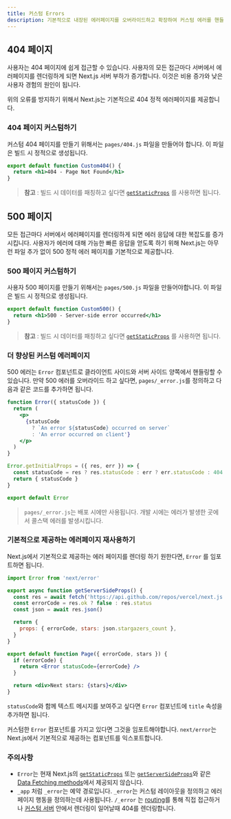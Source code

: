 ```yaml
---
title: 커스텀 Errors
description: 기본적으로 내장된 에러페이지를 오버라이드하고 확장하여 커스텀 에러를 핸들링합니다.
---
```


## 404 페이지

사용자는 404 페이지에 쉽게 접근할 수 있습니다. 사용자의 모든 접근마다 서버에서 에러페이지를 렌더링하게 되면 Next.js 서버 부하가 증가합니다. 이것은 비용 증가와 낮은 사용자 경험의 원인이 됩니다.

위의 오류를 방지하기 위해서 Next.js는 기본적으로 404 정적 에러페이지를 제공합니다.

### 404 페이지 커스텀하기

커스텀 404 페이지를 만들기 위해서는 `pages/404.js` 파일을 만들어야 합니다. 이 파일은 빌드 시 정적으로 생성됩니다.

```jsx filename="pages/404.js"
export default function Custom404() {
  return <h1>404 - Page Not Found</h1>
}
```

> **참고** : 빌드 시 데이터를 패칭하고 싶다면 [`getStaticProps`](/docs/pages/building-your-application/data-fetching/get-static-props) 를 사용하면 됩니다.

## 500 페이지

모든 접근마다 서버에서 에러페이지를 렌더링하게 되면 에러 응답에 대한 복잡도를 증가시킵니다. 사용자가 에러에 대해 가능한 빠른 응답을 얻도록 하기 위해 Next.js는 아무런 파일 추가 없이 500 정적 에러 페이지를 기본적으로 제공합니다.

### 500 페이지 커스텀하기

사용자 500 페이지를 만들기 위해서는 `pages/500.js` 파일을 만들어야합니다. 이 파일은 빌드 시 정적으로 생성됩니다.

```jsx filename="pages/500.js"
export default function Custom500() {
  return <h1>500 - Server-side error occurred</h1>
}
```

> **참고** : 빌드 시 데이터를 패칭하고 싶다면 [`getStaticProps`](/docs/pages/building-your-application/data-fetching/get-static-props) 를 사용하면 됩니다.

### 더 향상된 커스텀 에러페이지

500 에러는 `Error` 컴포넌트로 클라이언트 사이드와 서버 사이드 양쪽에서 핸들링할 수 있습니다. 만약 500 에러를 오버라이드 하고 싶다면, `pages/_error.js`를 정의하고 다음과 같은 코드를 추가하면 됩니다.

```jsx
function Error({ statusCode }) {
  return (
    <p>
      {statusCode
        ? `An error ${statusCode} occurred on server`
        : 'An error occurred on client'}
    </p>
  )
}

Error.getInitialProps = ({ res, err }) => {
  const statusCode = res ? res.statusCode : err ? err.statusCode : 404
  return { statusCode }
}

export default Error
```

> `pages/_error.js`는 배포 시에만 사용됩니다. 개발 시에는 에러가 발생한 곳에서 콜스택 에러를 발생시킵니다.

### 기본적으로 제공하는 에러페이지 재사용하기

Next.js에서 기본적으로 제공하는 에러 페이지를 렌더링 하기 원한다면, `Error` 를 임포트하면 됩니다.

```jsx
import Error from 'next/error'

export async function getServerSideProps() {
  const res = await fetch('https://api.github.com/repos/vercel/next.js')
  const errorCode = res.ok ? false : res.status
  const json = await res.json()

  return {
    props: { errorCode, stars: json.stargazers_count },
  }
}

export default function Page({ errorCode, stars }) {
  if (errorCode) {
    return <Error statusCode={errorCode} />
  }

  return <div>Next stars: {stars}</div>
}
```

`statusCode`와 함께 텍스트 메시지를 보여주고 싶다면 `Error` 컴포넌트에 `title` 속성을 추가하면 됩니다.

커스텀한 `Error` 컴포넌트를 가지고 있다면 그것을 임포트해야합니다. `next/error`는 Next.js에서 기본적으로 제공하는 컴포넌트를 익스포트합니다.

### 주의사항

- `Error`는 현재 Next.js의 [`getStaticProps`](/docs/pages/building-your-application/data-fetching/get-static-props) 또는 [`getServerSideProps`](/docs/pages/building-your-application/data-fetching/get-server-side-props)와 같은 [Data Fetching methods](/docs/pages/building-your-application/data-fetching)에서 제공되지 않습니다.
- `_app` 처럼 `_error`는 예약 경로입니다. `_error`는 커스텀 레이아웃을 정의하고 에러 페이지 행동을 정의하는데 사용됩니다. `/_error` 는 [routing](/docs/pages/building-your-application/routing)를 통해 직접 접근하거나 [커스텀 서버](/docs/pages/building-your-application/configuring/custom-server) 안에서 렌더링이 일어날때 404를 렌더링합니다.

